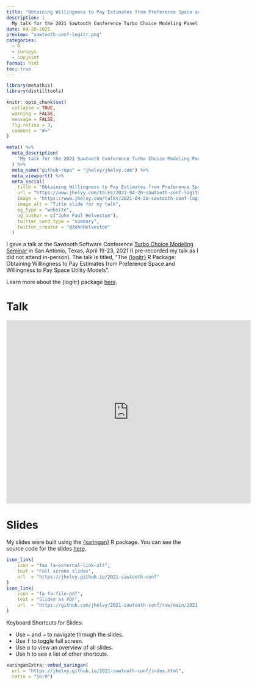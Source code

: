 ```yaml
---
title: "Obtaining Willingness to Pay Estimates from Preference Space and Willingness to Pay Space Utility Models"
description: |
  My talk for the 2021 Sawtooth Conference Turbo Choice Modeling Panel
date: 04-20-2021
preview: "sawtooth-conf-logitr.png"
categories:
  - R
  - surveys
  - conjoint
format: html
toc: true
---
```


```r
library(metathis)
library(distilltools)

knitr::opts_chunk$set(
  collapse = TRUE,
  warning = FALSE,
  message = FALSE,
  fig.retina = 3,
  comment = "#>"
)

meta() %>%
  meta_description(
    'My talk for the 2021 Sawtooth Conference Turbo Choice Modeling Panel'
  ) %>%
  meta_name("github-repo" = "jhelvy/jhelvy.com") %>%
  meta_viewport() %>%
  meta_social(
    title = "Obtaining Willingness to Pay Estimates from Preference Space and Willingness to Pay Space Utility Models",
    url = "https://www.jhelvy.com/talks/2021-04-20-sawtooth-conf-logitr/",
    image = "https://www.jhelvy.com/talks/2021-04-20-sawtooth-conf-logitr/sawtooth-conf-logitr.png",
    image_alt = "Title slide for my talk",
    og_type = "website",
    og_author = c("John Paul Helveston"),
    twitter_card_type = "summary",
    twitter_creator = "@JohnHelveston"
  )
```

I gave a talk at the Sawtooth Software Conference [Turbo Choice Modeling Seminar](https://events.sawtoothsoftware.com/turboseminar) in San Antonio, Texas, April 19-23, 2021 (I pre-recorded my talk as I did not attend in-person). The talk is titled, "The [{logitr}](https://jhelvy.github.io/logitr/) R Package: Obtaining Willingness to Pay Estimates from Preference Space and Willingness to Pay Space Utility Models".

Learn more about the {logitr} package [here](https://jhelvy.github.io/logitr/).

# Talk 

<iframe width="640" height="480" src="https://www.youtube.com/embed/eKDrTewb_QQ" title="YouTube video player" frameborder="0" allow="accelerometer; autoplay; clipboard-write; encrypted-media; gyroscope; picture-in-picture" allowfullscreen></iframe>

# Slides

My slides were built using the [{xaringan}](https://github.com/yihui/xaringan) R package. You can see the source code for the slides [here](https://github.com/jhelvy/2021-sawtooth-conf).

```r
icon_link(
    icon = "fas fa-external-link-alt",
    text = "Full screen slides",
    url  = "https://jhelvy.github.io/2021-sawtooth-conf"
)
icon_link(
    icon = "fa fa-file-pdf",
    text = "Slides as PDF",
    url  = "https://github.com/jhelvy/2021-sawtooth-conf/raw/main/2021-sawtooth-conf.pdf"
)
```

Keyboard Shortcuts for Slides:

- Use <kbd>←</kbd> and <kbd>→</kbd> to navigate through the slides.
- Use <kbd>f</kbd> to toggle full screen.
- Use <kbd>o</kbd> to view an overview of all slides.
- Use <kbd>h</kbd> to see a list of other shortcuts.

```r
xaringanExtra::embed_xaringan(
  url = "https://jhelvy.github.io/2021-sawtooth-conf/index.html",
  ratio = "16:9")
```
